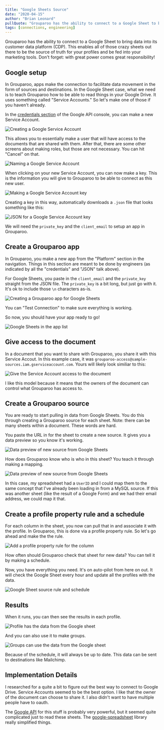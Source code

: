 ```yaml
---
title: "Google Sheets Source"
date: "2020-04-15"
author: "Brian Leonard"
pullQuote: "Grouparoo has the ability to connect to a Google Sheet to bring data into its customer data platform (CDP)."
tags: [connections, engineering]
---
```


Grouparoo has the ability to connect to a Google Sheet to bring data into its customer data platform (CDP). This enables all of those crazy sheets out there to be the source of truth for your profiles and be fed into your marketing tools. Don't forget: with great power comes great responsibility!

## Google setup

In Grouparoo, apps make the connection to facilitate data movement in the form of sources and destinations. In the Google Sheet case, what we need is to teach Grouparoo how to be able to read things in your Google Drive. It uses something called "Service Accounts." So let's make one of those if you haven't already.

In the [credentials section](https://console.developers.google.com/apis/credentials) of the Google API console, you can make a new Service Account.

<Image
  maxHeight={200}
  alt="Creating a Google Service Account"
  src="google-sheets-source/new-service-account.png"
/>

This allows you to essentially make a user that will have access to the documents that are shared with them. After that, there are some other screens about making roles, but those are not necessary. You can hit "Cancel" on that.

<Image
  maxHeight={300}
  alt="Naming a Google Service Account"
  src="google-sheets-source/create-service-account.png"
/>

When clicking on your new Service Account, you can now make a key. This is the information you will give to Grouparoo to be able to connect as this new user.

<Image
  maxHeight={300}
  alt="Making a Google Service Account key"
  src="google-sheets-source/service-account-key.png"
/>

Creating a key in this way, automatically downloads a `.json` file that looks something like this:

<Image
  maxHeight={200}
  alt="JSON for a Google Service Account key"
  src="google-sheets-source/service-account-key-data.png"
/>

We will need the `private_key` and the `client_email` to setup an app in Grouparoo.

## Create a Grouparoo app

In Grouparoo, you make a new app from the "Platform" section in the navigation. Things in this section are meant to be done by engineers (as indicated by all the "credentials" and "JSON" talk above).

For Google Sheets, you paste in the `client_email` and the `private_key` straight from the JSON file. The `private_key` is a bit long, but just go with it. It's ok to include those `\n` characters as-is.

<Image
  maxHeight={300}
  alt="Creating a Grouparoo app for Google Sheets"
  src="google-sheets-source/grouparoo-app.png"
/>

You can "Test Connection" to make sure everything is working.

So now, you should have your app ready to go!

<Image
  maxHeight={300}
  alt="Google Sheets in the app list"
  src="google-sheets-source/app-list.png"
/>

## Give access to the document

In a document that you want to share with Grouparoo, you share it with this Service Accout. In this example case, it was `grouparoo-access@sample-sources.iam.gserviceaccount.com`. Yours will likely look similiar to this:

<Image
  maxHeight={400}
  alt="Give the Service Account access to the document"
  src="google-sheets-source/add-user-to-access.png"
/>

I like this model because it means that the owners of the document can control what Grouparoo has access to.

## Create a Grouparoo source

You are ready to start pulling in data from Google Sheets. You do this through creating a Grouparoo source for each sheet. Note: there can be many sheets within a document. These words are hard.

You paste the URL in for the sheet to create a new source. It gives you a data preview so you know it's working.

<Image
  maxHeight={400}
  alt="Data preview of new source from Google Sheets"
  src="google-sheets-source/source-data-preview.png"
/>

How does Grouparoo know who is who in this sheet? You teach it through making a mapping.

<Image
  maxHeight={400}
  alt="Data preview of new source from Google Sheets"
  src="google-sheets-source/source-mapping.png"
/>

In this case, my spreadsheet had a `UserID` and I could map them to the same concept that I've already been loading in from a MySQL source. If this was another sheet (like the result of a Google Form) and we had their email address, we could map it that.

## Create a profile property rule and a schedule

For each column in the sheet, you now can pull that in and associate it with the profile. In Grouparoo, this is done via a profile property rule. So let's go ahead and make the the rule.

<Image
  maxHeight={400}
  alt="Add a profile property rule for the column"
  src="google-sheets-source/profile-property-rule.png"
/>

How often should Grouparoo check that sheet for new data? You can tell it by making a schedule.

Now, you have everything you need. It's on auto-pilot from here on out. It will check the Google Sheet every hour and update all the profiles with the data.

<Image
  maxHeight={400}
  alt="Google Sheet source rule and schedule"
  src="google-sheets-source/source-rule-and-schedule.png"
/>

## Results

When it runs, you can then see the results in each profile.

<Image
  maxHeight={400}
  alt="Profile has the data from the Google sheet"
  src="google-sheets-source/profile.png"
/>

And you can also use it to make groups.

<Image
  maxHeight={400}
  alt="Groups can use the data from the Google sheet"
  src="google-sheets-source/group.png"
/>

Because of the schedule, it will always be up to date. This data can be sent to destinations like Mailchimp.

## Implementation Details

I researched for a quite a bit to figure out the best way to connect to Google Drive. Service Accounts seemed to be the best option. I like that the owner of the document can choose to share it. I also didn't want to have multiple people have to oauth.

The [Google API](https://developers.google.com/sheets/api/quickstart/nodejs) for this stuff is probably very powerful, but it seemed quite complicated just to read these sheets. The [google-spreadsheet](https://github.com/theoephraim/node-google-spreadsheet) library really simplified things.

